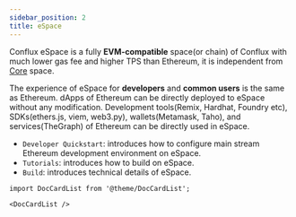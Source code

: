 ```yaml
---
sidebar_position: 2
title: eSpace
---
```


Conflux eSpace is a fully **EVM-compatible** space(or chain) of Conflux with much lower gas fee and higher TPS than Ethereum, it is independent from [Core](../core/core.mdx) space.

The experience of eSpace for **developers** and **common users** is the same as Ethereum. dApps of Ethereum can be directly deployed to eSpace without any modification. 
Development tools(Remix, Hardhat, Foundry etc), SDKs(ethers.js, viem, web3.py), wallets(Metamask, Taho), and services(TheGraph) of Ethereum can be directly used in eSpace.

- `Developer Quickstart`: introduces how to configure main stream Ethereum development environment on eSpace.
- `Tutorials`: introduces how to build on eSpace.
- `Build`: introduces technical details of eSpace.

```mdx-code-block
import DocCardList from '@theme/DocCardList';

<DocCardList />
```
